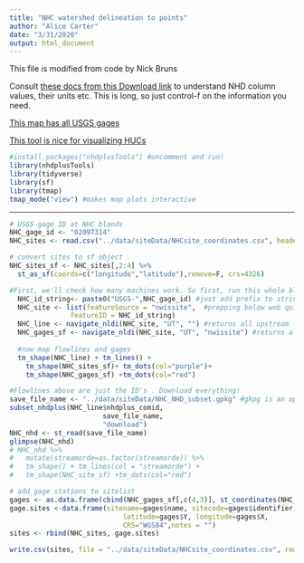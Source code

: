 ```yaml
---
title: "NHC watershed delineation to points"
author: "Alice Carter"
date: "3/31/2020"
output: html_document
---
```


This file is modified from code by Nick Bruns

Consult [these docs from this Download link](ftp://ftp.horizon-systems.com/NHDplus/NHDPlusV21/Documentation/NHDPlusV2_User_Guide.pdf) to understand NHD column values, their units etc.
This is long, so just control-f on the information you need.

[This map has all USGS gages](https://maps.waterdata.usgs.gov/mapper/index.html) 

[This tool is nice for visualizing HUCs](http://waterqualityexplorer.rc.duke.edu:3838/explorer/) 



```r
#install.packages("nhdplusTools") #uncomment and run!
library(nhdplusTools)
library(tidyverse)
library(sf)
library(tmap)
tmap_mode("view") #makes map plots interactive
```

---


```r
# USGS gage ID at NHC blands
NHC_gage_id <- "02097314"
NHC_sites <- read.csv("../data/siteData/NHCsite_coordinates.csv", header=T, stringsAsFactors = F)

# convert sites to sf object
NHC_sites_sf <- NHC_sites[,2:4] %>% 
  st_as_sf(coords=c("longitude","latitude"),remove=F, crs=4326)

```

```r
#First, we'll check how many machines work. So first, run this whole block, then we'll work through line by line.
  NHC_id_string<- paste0("USGS-",NHC_gage_id) #just add prefix to string
  NHC_site <- list(featureSource = "nwissite",  #prepping below web quirie below, this just indicates the kind of data we have
               featureID = NHC_id_string) 
  NHC_line <- navigate_nldi(NHC_site, "UT", "") #returns all upstream flowlines
  NHC_gages_sf <- navigate_nldi(NHC_site, "UT", "nwissite") #returns all upstream USGS gages
  
  #now map flowlines and gages
  tm_shape(NHC_line) + tm_lines() +
    tm_shape(NHC_sites_sf)+ tm_dots(col="purple")+  
    tm_shape(NHC_gages_sf) +tm_dots(col="red")
```
```r
#Flowlines above are just the ID's . Download everything!
save_file_name <- "../data/siteData/NHC_NHD_subset.gpkg" #gkpg is an open source geospatial format
subset_nhdplus(NHC_line$nhdplus_comid, 
                       save_file_name, 
                       "download")
NHC_nhd <- st_read(save_file_name)
glimpse(NHC_nhd)
# NHC_nhd %>%    
#   mutate(streamorde=as.factor(streamorde)) %>% 
#   tm_shape() + tm_lines(col = "streamorde") +
#   tm_shape(NHC_site_sf) +tm_dots(col="red") 
```



```r
# add gage stations to sitelist
gages <- as.data.frame(cbind(NHC_gages_sf[,c(4,3)], st_coordinates(NHC_gages_sf)))
gage.sites <-data.frame(sitename=gages$name, sitecode=gages$identifier, 
                            latitude=gages$Y, longitude=gages$X, 
                            CRS="WGS84",notes = "")
sites <- rbind(NHC_sites, gage.sites)

write.csv(sites, file = "../data/siteData/NHCsite_coordinates.csv", row.names = F)
```
